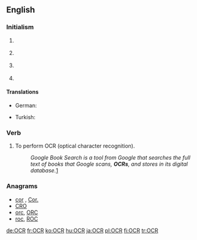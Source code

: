 ==English==

===Initialism===
{{en-initialism}}

# {{context|computing|lang=en}} {{initialism of|optical character recognition|Optical Character Recognition}}
# {{context|education|UK|lang=en}} {{initialism of|[[Oxford]], [[Cambridge]] & [[RSA]]}} {{gloss|examinations (board)}}
# {{context|politics|US|lang=en}} {{initialism of|[[office|Office]] [[for]] [[civil rights|Civil Rights]]}}
# {{context|religion|lang=en}} {{initialism of|[[office|Office]] [[of]] [[the]] [[chief|Chief]] [[Rabbi]]}}

====Translations====
{{trans-top}}
* German: {{t+|de|OCR|f}}
{{trans-mid}}
* Turkish: {{t|tr|OKT}}
{{trans-bottom}}

===Verb===
{{en-verb|OCR|ing}}

# To perform OCR (optical character recognition).
#: ''Google Book Search is a tool from Google that searches the full text of books that Google scans, '''OCRs''', and stores in its digital database.''[http://en.wikipedia.org/wiki/Google_Book_Search]

===Anagrams===
* [[cor#English|cor]] , [[Cor.#English|Cor.]]
* [[CRO#English|CRO]]
* [[orc#English|orc]], [[ORC#English|ORC]]
* [[roc#English|roc]], [[ROC#English|ROC]]

[[de:OCR]]
[[fr:OCR]]
[[ko:OCR]]
[[hu:OCR]]
[[ja:OCR]]
[[pl:OCR]]
[[fi:OCR]]
[[tr:OCR]]